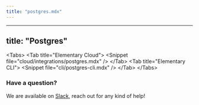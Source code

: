 ```yaml
---
title: "postgres.mdx"
---
```


---
title: "Postgres"
---

&lt;Tabs&gt;
  &lt;Tab title="Elementary Cloud"&gt;
    &lt;Snippet file="cloud/integrations/postgres.mdx" /&gt;
  &lt;/Tab&gt;
  &lt;Tab title="Elementary CLI"&gt;
    &lt;Snippet file="cli/postgres-cli.mdx" /&gt;
  &lt;/Tab&gt;
&lt;/Tabs&gt;

### Have a question?

We are available
on [Slack](https://elementary-data.com/community), reach out
for any kind of help!
